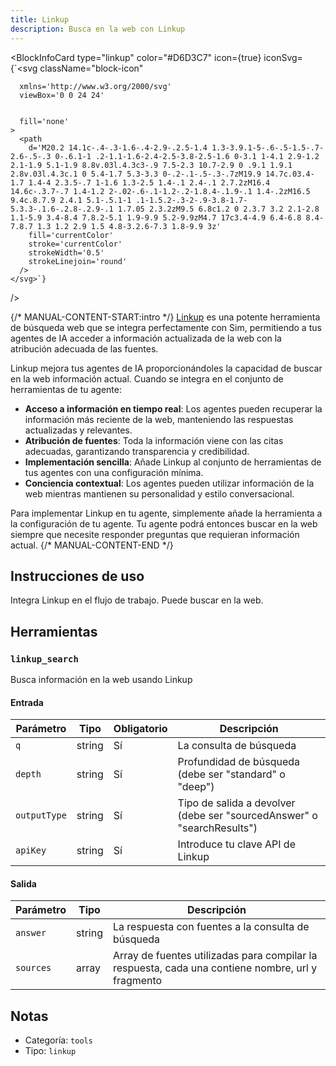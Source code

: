 ```yaml
---
title: Linkup
description: Busca en la web con Linkup
---
```



<BlockInfoCard 
  type="linkup"
  color="#D6D3C7"
  icon={true}
  iconSvg={`<svg className="block-icon"
      
      xmlns='http://www.w3.org/2000/svg'
      viewBox='0 0 24 24'
      
      
      fill='none'
    >
      <path
        d='M20.2 14.1c-.4-.3-1.6-.4-2.9-.2.5-1.4 1.3-3.9.1-5-.6-.5-1.5-.7-2.6-.5-.3 0-.6.1-1 .2-1.1-1.6-2.4-2.5-3.8-2.5-1.6 0-3.1 1-4.1 2.9-1.2 2.1-1.9 5.1-1.9 8.8v.03l.4.3c3-.9 7.5-2.3 10.7-2.9 0 .9.1 1.9.1 2.8v.03l.4.3c.1 0 5.4-1.7 5.3-3.3 0-.2-.1-.5-.3-.7zM19.9 14.7c.03.4-1.7 1.4-4 2.3.5-.7 1-1.6 1.3-2.5 1.4-.1 2.4-.1 2.7.2zM16.4 14.6c-.3.7-.7 1.4-1.2 2-.02-.6-.1-1.2-.2-1.8.4-.1.9-.1 1.4-.2zM16.5 9.4c.8.7.9 2.4.1 5.1-.5.1-1 .1-1.5.2-.3-2-.9-3.8-1.7-5.3.3-.1.6-.2.8-.2.9-.1 1.7.05 2.3.2zM9.5 6.8c1.2 0 2.3.7 3.2 2.1-2.8 1.1-5.9 3.4-8.4 7.8.2-5.1 1.9-9.9 5.2-9.9zM4.7 17c3.4-4.9 6.4-6.8 8.4-7.8.7 1.3 1.2 2.9 1.5 4.8-3.2.6-7.3 1.8-9.9 3z'
        fill='currentColor'
        stroke='currentColor'
        strokeWidth='0.5'
        strokeLinejoin='round'
      />
    </svg>`}
/>

{/* MANUAL-CONTENT-START:intro */}
[Linkup](https://linkup.so) es una potente herramienta de búsqueda web que se integra perfectamente con Sim, permitiendo a tus agentes de IA acceder a información actualizada de la web con la atribución adecuada de las fuentes.

Linkup mejora tus agentes de IA proporcionándoles la capacidad de buscar en la web información actual. Cuando se integra en el conjunto de herramientas de tu agente:

- **Acceso a información en tiempo real**: Los agentes pueden recuperar la información más reciente de la web, manteniendo las respuestas actualizadas y relevantes.
- **Atribución de fuentes**: Toda la información viene con las citas adecuadas, garantizando transparencia y credibilidad.
- **Implementación sencilla**: Añade Linkup al conjunto de herramientas de tus agentes con una configuración mínima.
- **Conciencia contextual**: Los agentes pueden utilizar información de la web mientras mantienen su personalidad y estilo conversacional.

Para implementar Linkup en tu agente, simplemente añade la herramienta a la configuración de tu agente. Tu agente podrá entonces buscar en la web siempre que necesite responder preguntas que requieran información actual.
{/* MANUAL-CONTENT-END */}

## Instrucciones de uso

Integra Linkup en el flujo de trabajo. Puede buscar en la web.

## Herramientas

### `linkup_search`

Busca información en la web usando Linkup

#### Entrada

| Parámetro | Tipo | Obligatorio | Descripción |
| --------- | ---- | -------- | ----------- |
| `q` | string | Sí | La consulta de búsqueda |
| `depth` | string | Sí | Profundidad de búsqueda \(debe ser "standard" o "deep"\) |
| `outputType` | string | Sí | Tipo de salida a devolver \(debe ser "sourcedAnswer" o "searchResults"\) |
| `apiKey` | string | Sí | Introduce tu clave API de Linkup |

#### Salida

| Parámetro | Tipo | Descripción |
| --------- | ---- | ----------- |
| `answer` | string | La respuesta con fuentes a la consulta de búsqueda |
| `sources` | array | Array de fuentes utilizadas para compilar la respuesta, cada una contiene nombre, url y fragmento |

## Notas

- Categoría: `tools`
- Tipo: `linkup`
